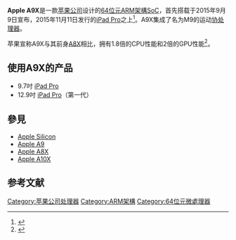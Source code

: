 {{noteTA
|G1=IT
}}
{{Infobox CPU
| name           = Apple A9X
| image          = Apple_A9X.jpg
| image_size     = 256px
| caption        = 
| produced-start = 2015年9月9日
| produced-end   = 现在
| slowest        = 2.16
| slow-unit = GHz<ref name="9to5-97inchiPadPro">{{Cite web |url=http://9to5mac.com/2016/03/22/9-7-inch-ipad-pro-includes-2-gb-ram-slightly-slower-cpu-than-12-9-inch-ipad-pro/ |title=9.7 inch iPad Pro includes 2 GB RAM, slightly slower CPU than 12.9 inch iPad Pro |accessdate=2016-10-02 |archive-date=2016-03-24 |archive-url=https://web.archive.org/web/20160324161907/http://9to5mac.com/2016/03/22/9-7-inch-ipad-pro-includes-2-gb-ram-slightly-slower-cpu-than-12-9-inch-ipad-pro/ |dead-url=no }}</ref>
| fastest        = 2.26
| fast-unit      = GHz<ref name="anandtech-ipadpro">{{cite web |url=http://www.anandtech.com/show/9780/taking-notes-with-ipad-pro/2 |title=The A9X SoC & More To Come - The iPad Pro Preview: Taking Notes With iPad Pro |publisher=AnandTech |date=November 11, 2015 |accessdate=November 11, 2015 |archive-date=2015-11-13 |archive-url=https://web.archive.org/web/20151113034317/http://anandtech.com/show/9780/taking-notes-with-ipad-pro/2 |dead-url=no }}</ref>
| size-from      = 16 nm (TSMC)<ref name="anandtech-a9x">{{cite web |url=http://www.anandtech.com/show/9824/more-on-apples-a9x-soc |title=More on Apple’s A9X SoC |first=Ryan |last=Smith |publisher=AnandTech |date=November 30, 2015 |accessdate=November 30, 2015 |archive-date=2015-12-01 |archive-url=https://web.archive.org/web/20151201175255/http://www.anandtech.com/show/9824/more-on-apples-a9x-soc |dead-url=no }}</ref>
| size-to        = 
| soldby         = 
| designfirm     = [[Apple_Inc.|Apple Inc.]]
| manuf1         = [[TSMC|TSMC]]
| arch           = [[ARM_architecture#64/32-bit_architecture|A64]], [[ARM_architecture#32-bit_architecture|A32]], [[ARM_architecture#Thumb-2|T32]]
| microarch      = “旋风”（Twister）<ref>{{cite web|url=http://www.anandtech.com/show/9662/iphone-6s-and-iphone-6s-plus-preliminary-results|title=iPhone 6s and iPhone 6s Plus Preliminary Results|author=Joshua Ho|work=anandtech.com|accessdate=2016-10-02|archive-date=2016-05-26|archive-url=https://web.archive.org/web/20160526001956/http://www.anandtech.com/show/9662/iphone-6s-and-iphone-6s-plus-preliminary-results|dead-url=no}}</ref><ref name="joshuaho,ryansmith">{{cite web|url=http://www.anandtech.com/show/9686/the-apple-iphone-6s-and-iphone-6s-plus-review/4|title=A9’s CPU: Twister - The Apple iPhone 6s and iPhone 6s Plus Review|author=Joshua Ho, Ryan Smith|work=anandtech.com|accessdate=2016-10-02|archive-date=2016-01-18|archive-url=https://web.archive.org/web/20160118111648/http://www.anandtech.com/show/9686/the-apple-iphone-6s-and-iphone-6s-plus-review/4|dead-url=no}}</ref>ARMv8-A兼容
| code           = APL1021
| numcores       = 2<ref name="anandtech-ipadpro"/>
| l1cache        = Per core: 64 KB instruction + 64 KB data
| l2cache        = 3 MB shared
| l3cache        = 
| gpu            = [[PowerVR#Series_7XT|PowerVR Series 7XT]] (12 cores)<ref name="anandtech-a9x" />
| application    = Mobile
| predecessor    =  [[Apple_A8X|Apple A8X]]
| successor      =  [[Apple_A10X_Fusion|Apple A10X Fusion]]
| variant        =  [[Apple_A9|Apple A9]]
}}

'''Apple A9X'''是一款[[苹果公司|苹果公司]]设计的[[64位元|64位元]][[ARM架構|ARM架構]][[系统芯片|SoC]]，首先搭载于2015年9月9日宣布，2015年11月11日发行的[[iPad_Pro|iPad Pro]]之上<ref name="Apple iPad Pro PR">{{cite press release |url=http://www.apple.com/pr/library/2015/09/09Apple-Introduces-iPad-Pro-Featuring-Epic-12-9-inch-Retina-Display.html |title=Apple Introduces iPad Pro Featuring Epic 12.9-inch Retina Display |publisher=Apple |date=September 9, 2015 |accessdate=September 9, 2015 |archive-date=2015-09-11 |archive-url=https://web.archive.org/web/20150911003255/http://www.apple.com/pr/library/2015/09/09Apple-Introduces-iPad-Pro-Featuring-Epic-12-9-inch-Retina-Display.html |dead-url=no }}</ref>。A9X集成了名为M9的运动[[協同處理器|协处理器]]。

苹果宣称A9X与其前身[[Apple_A8X|A8X]]相比，拥有1.8倍的CPU性能和2倍的GPU性能<ref name="AnandTech iPad Pro Announced">{{cite web |url=http://www.anandtech.com/show/9615/apple-announces-the-ipad-mini-4 |first=Brandon |last=Chester |title=Apple Announces the iPad Pro and iPad Mini 4 |publisher=[[AnandTech|AnandTech]] |date=September 9, 2015 |accessdate=September 9, 2015 |archive-date=2016-10-09 |archive-url=https://web.archive.org/web/20161009060117/http://www.anandtech.com/show/9615/apple-announces-the-ipad-mini-4 |dead-url=no }}</ref>。

== 使用A9X的产品 ==
* 9.7吋 [[iPad_Pro|iPad Pro]]
* 12.9吋 [[iPad_Pro|iPad Pro]]（第一代）

==參見==
* [[Apple_Silicon|Apple Silicon]]
* [[Apple_A9|Apple A9]]
* [[Apple_A8X|Apple A8X]]
* [[Apple_A10X|Apple A10X]]

==参考文献==
{{reflist}}

{{iOS}}
{{ARM晶片}}
[[Category:苹果公司处理器|Category:苹果公司处理器]]
[[Category:ARM架構|Category:ARM架構]]
[[Category:64位元微處理器|Category:64位元微處理器]]